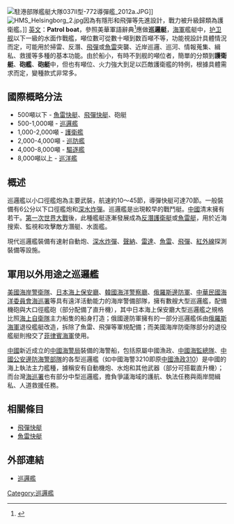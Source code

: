 [[File:駐港部隊艦艇大隊037II型-772導彈艦_2012a.JPG|thumb]]]]
[[File:HMS_Helsingborg_2.jpg|thumb]]因為有隱形和飛彈等先進設計，戰力被升級歸類為護衛艦。]]
[[英文|英文]]：'''Patrol boat'''，參照美華軍語辭典<ref>{{cite web|url= https://www.mnd.gov.tw/NewUpload/files/%E6%96%B0%E7%B7%A8%E5%9C%8B%E8%BB%8D%E7%B0%A1%E6%98%8E%E7%BE%8E%E8%8F%AF%E8%BB%8D%E8%AA%9E%E8%BE%AD%E5%85%B8(11011_08).pdf|title= 美華軍語辭典|author= 中華民國國防部政務辦公室|date= 中華民國 110 年 11 月|pages= 332頁|access-date= 2022-05-22|archive-date= 2022-05-31|archive-url= https://web.archive.org/web/20220531034707/https://www.mnd.gov.tw/NewUpload/files/%E6%96%B0%E7%B7%A8%E5%9C%8B%E8%BB%8D%E7%B0%A1%E6%98%8E%E7%BE%8E%E8%8F%AF%E8%BB%8D%E8%AA%9E%E8%BE%AD%E5%85%B8(11011_08).pdf}}</ref>應做'''巡邏艇'''，[[海軍|海軍]]艦艇中，[[护卫舰|护卫舰]]以下一級的水面作戰艦，噸位數可從數十噸到数百噸不等，功能視設計具體情況而定，可能用於掃雷、反潛、[[飛彈|飛彈]]或[[魚雷|魚雷]]突襲、近岸巡邏、巡河、情報蒐集、緝私、救援等多種的基本功能。由於船小，有時不到舰的噸位者，簡單的分類到'''護衛艇'''、'''砲艦'''、'''砲艇'''中，但也有噸位、火力強大到足以匹敵護衛艦的特例，根據具體需求而定，變種款式非常多。


==國際概略分法==
{{沒有來源|time=2022-05-22}}
* 500噸以下 - [[魚雷快艇|魚雷快艇]]、[[飛彈快艇|飛彈快艇]]、砲艇
* 500-1,000噸 - [[巡邏艦|巡邏艦]]
* 1,000-2,000噸 - [[護衛艦|護衛艦]]
* 2,000-4,000噸 - [[巡防艦|巡防艦]]
* 4,000-8,000噸 - [[驅逐艦|驅逐艦]]
* 8,000噸以上 - [[巡洋艦|巡洋艦]]

==概述==
巡邏艦以小口徑艦炮為主要武裝，航速約10～45節，導彈快艇可達70節。一般裝備有6公分以下口徑艦炮和[[深水炸彈|深水炸彈]]。巡邏艦是出現較早的戰鬥艇。[[中國|中國]]清末擁有若干。[[第一次世界大戰|第一次世界大戰]]後，此種艦艇逐漸發展成為[[反潛護衛艇|反潛護衛艇]]或[[魚雷艇|魚雷艇]]，用於近海搜索、監視和攻擊敵方潛艇、水面艦。

現代巡邏艦裝備有速射自動炮、[[深水炸彈|深水炸彈]]、[[聲納|聲納]]、[[雷達|雷達]]、[[魚雷|魚雷]]、[[飛彈|飛彈]]、[[紅外線|紅外線]]探測裝備等設施。

==軍用以外用途之巡邏艦==
[[美國海岸警衛隊|美國海岸警衛隊]]、[[日本海上保安廳|日本海上保安廳]]、[[韓國海洋警察廳|韓國海洋警察廳]]、[[俄羅斯邊防軍|俄羅斯邊防軍]]、[[中華民國|中華民國]][[海洋委員會海巡署|海洋委員會海巡署]]等具有遠洋活動能力的海岸警備部隊，擁有數艘大型巡邏艦，配備機砲與大口徑艦砲（部分配備了直升機），其中日本海上保安廳大型巡邏艦之規格比照[[海上自衛隊|海上自衛隊]]主力船隻的船身打造；俄國邊防軍擁有的一部分巡邏艦係由[[俄羅斯海軍|俄羅斯海軍]]退役艦艇改造，拆除了魚雷、飛彈等軍規配備；而美國海岸防衛隊部分的退役艦艇則撥交了[[菲律賓海軍|菲律賓海軍]]使用。

[[中華人民共和國|中國]]新近成立的[[中國海警局|中國海警局]]裝備的海警船，包括原屬中國漁政、[[中國海監總隊|中國海監總隊]]、[[中國公安邊防海警部隊|中國公安邊防海警部隊]]的各型巡邏艦（如中國海警3210即原[[中國漁政310|中國漁政310]]）是中國的海上執法主力艦種，據稱安有自動機炮、水炮和其他武器（部分可搭載直升機）；而台灣[[海洋委員會海巡署|海巡署]]也有部分中型巡邏艦，擔負爭議海域的護航、執法任務與兩岸間緝私、人道救援任務。

== 相關條目 ==
{{海軍}}
* [[飛彈快艇|飛彈快艇]]
* [[魚雷快艇|魚雷快艇]]

== 外部連結 ==
* [http://wordpedia.pidc.org.tw/Content.asp?ID=11675 巡邏艦]{{dead link|date=2017年12月 |bot=InternetArchiveBot |fix-attempted=yes }} 
{{19世纪和20世纪作战舰只类型}}

[[Category:巡邏艦|Category:巡邏艦]]